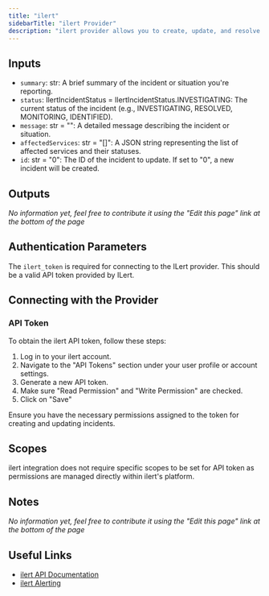 ```yaml
---
title: "ilert"
sidebarTitle: "ilert Provider"
description: "ilert provider allows you to create, update, and resolve incidents in ILert for effective incident management and response."
---
```


## Inputs

- `summary`: str: A brief summary of the incident or situation you're reporting.
- `status`: IlertIncidentStatus = IlertIncidentStatus.INVESTIGATING: The current status of the incident (e.g., INVESTIGATING, RESOLVED, MONITORING, IDENTIFIED).
- `message`: str = "": A detailed message describing the incident or situation.
- `affectedServices`: str = "[]": A JSON string representing the list of affected services and their statuses.
- `id`: str = "0": The ID of the incident to update. If set to "0", a new incident will be created.

## Outputs

_No information yet, feel free to contribute it using the "Edit this page" link at the bottom of the page_

## Authentication Parameters

The `ilert_token` is required for connecting to the ILert provider. This should be a valid API token provided by ILert.

## Connecting with the Provider

### API Token

To obtain the ilert API token, follow these steps:

1. Log in to your ilert account.
2. Navigate to the "API Tokens" section under your user profile or account settings.
3. Generate a new API token.
4. Make sure "Read Permission" and "Write Permission" are checked.
5. Click on "Save"

Ensure you have the necessary permissions assigned to the token for creating and updating incidents.

## Scopes

ilert integration does not require specific scopes to be set for API token as permissions are managed directly within ilert's platform.

## Notes

_No information yet, feel free to contribute it using the "Edit this page" link at the bottom of the page_

## Useful Links

- [ilert API Documentation](https://api.ilert.com/api-docs/)
- [ilert Alerting](https://www.ilert.com/product/reliable-actionable-alerting)
